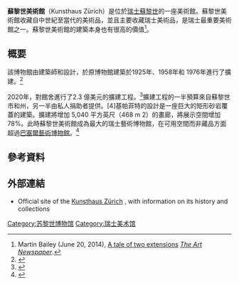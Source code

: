 {{Infobox museum
 |name        = 蘇黎世美術館
 |image       = Kunsthaus Zürich 2011-08-06 17-33-46.jpg
 |imagesize   = 260
 |established = 
 |location    = {{SWI}}[[蘇黎世|蘇黎世]]
 |mapframe-zoom = 14
 |type        = 
 |visitors    = 
 |director    = Christoph Becker
 |curator     = 
 |website     = http://www.kunsthaus.ch
}}
'''蘇黎世美術館'''（Kunsthaus Zürich）是位於[[瑞士|瑞士]][[蘇黎世|蘇黎世]]的一座美術館。蘇黎世美術館收藏自中世紀至當代的美術品，並且主要收藏瑞士美術品，是瑞士最重要美術館之一。蘇黎世美術館的建築本身也有很高的價值<ref>Martin Bailey (June 20, 2014), [http://theartnewspaper.com/articles/A-tale-of-two-extensions/33009 A tale of two extensions] {{Wayback|url=http://theartnewspaper.com/articles/A-tale-of-two-extensions/33009 |date=20140625122346 }} ''[[The_Art_Newspaper|The Art Newspaper]]''.</ref>。

==概要==
該博物館由建築師{{link-en|卡爾·莫塞|Karl Moser}}和{{link-en|羅伯特·庫傑爾|Robert Curjel}}設計，於原博物館建築於1925年、1958年和 1976年進行了擴建。<ref name="auto">{{Cite web|url=http://theartnewspaper.com/articles/A-tale-of-two-extensions/33009|archiveurl=https://web.archive.org/web/20140625122346/http://theartnewspaper.com/articles/A-tale-of-two-extensions/33009|url-status=dead|title=Martin Bailey (June 20, 2014), A tale of two extensions, The Art Newspaper|archivedate=June 25, 2014}}</ref>

2020年，{{link-en|大衛·基帕菲特|David Chipperfield}}對館舍進行了2.3 億美元的擴建工程。<ref>{{Cite news|author=Sabine von Fischer|date=December 2020|title=Kunsthaus-Erweiterung: Kunst allein kann diese Leere füllen|url=https://www.nzz.ch/feuilleton/kunsthaus-erweiterung-kunst-allein-kann-diese-leere-nicht-fuellen-ld.1591148|newspaper=[[Neue_Zürcher_Zeitung|Neue Zürcher Zeitung]]|volume=|pages=|via=|language=DE}}</ref>擴建工程的一半預算來自蘇黎世市和州，另一半由私人捐助者提供。[4]基帕菲特的設計是一座巨大的矩形砂岩覆蓋的建築。擴建將增加 5,040 平方英尺（468 m 2）的畫廊，將展示空間增加78%。此時蘇黎世美術館成為最大的瑞士藝術博物館，在可用空間而非藏品方面超過[[巴塞爾藝術博物館|巴塞爾藝術博物館]]。<ref>{{Cite web|url=https://www.theartnewspaper.com/news/zurich-kunsthaus-extension-opening|title=Catherine Hickley (December 11, 2020), Kunsthaus Zurich counts down to ‘quantum leap’ for Swiss art scene after Chipperfield expansion ''The Art Newspaper''.}}</ref>


==參考資料==
{{reflist}}

==外部連結==
{{Commons category|Kunsthaus Zürich}}
* Official site of the [http://www.kunsthaus.ch/en/ Kunsthaus Zürich] {{Wayback|url=http://www.kunsthaus.ch/en/ |date=20210504161441 }}, with information on its history and collections
{{coord|47|22|13|N|8|32|53|E|display=title|region:CH-ZH_type:landmark_source:dewiki}}

[[Category:苏黎世博物馆|Category:苏黎世博物馆]]
[[Category:瑞士美术馆|Category:瑞士美术馆]]